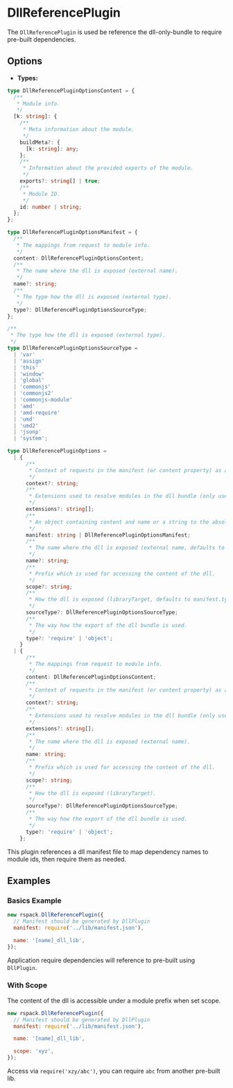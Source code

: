 
<WebpackLicense from="https://webpack.js.org/plugins/dll-plugin/#dllreferenceplugin" />

# DllReferencePlugin

The `DllReferencePlugin` is used be reference the dll-only-bundle to require pre-built dependencies.

## Options

- **Types:**

```ts
type DllReferencePluginOptionsContent = {
  /**
   * Module info.
   */
  [k: string]: {
    /**
     * Meta information about the module.
     */
    buildMeta?: {
      [k: string]: any;
    };
    /**
     * Information about the provided exports of the module.
     */
    exports?: string[] | true;
    /**
     * Module ID.
     */
    id: number | string;
  };
};

type DllReferencePluginOptionsManifest = {
  /**
   * The mappings from request to module info.
   */
  content: DllReferencePluginOptionsContent;
  /**
   * The name where the dll is exposed (external name).
   */
  name?: string;
  /**
   * The type how the dll is exposed (external type).
   */
  type?: DllReferencePluginOptionsSourceType;
};

/**
 * The type how the dll is exposed (external type).
 */
type DllReferencePluginOptionsSourceType =
  | 'var'
  | 'assign'
  | 'this'
  | 'window'
  | 'global'
  | 'commonjs'
  | 'commonjs2'
  | 'commonjs-module'
  | 'amd'
  | 'amd-require'
  | 'umd'
  | 'umd2'
  | 'jsonp'
  | 'system';

type DllReferencePluginOptions =
  | {
      /**
       * Context of requests in the manifest (or content property) as absolute path.
       */
      context?: string;
      /**
       * Extensions used to resolve modules in the dll bundle (only used when using 'scope').
       */
      extensions?: string[];
      /**
       * An object containing content and name or a string to the absolute path of the JSON manifest to be loaded upon compilation.
       */
      manifest: string | DllReferencePluginOptionsManifest;
      /**
       * The name where the dll is exposed (external name, defaults to manifest.name).
       */
      name?: string;
      /**
       * Prefix which is used for accessing the content of the dll.
       */
      scope?: string;
      /**
       * How the dll is exposed (libraryTarget, defaults to manifest.type).
       */
      sourceType?: DllReferencePluginOptionsSourceType;
      /**
       * The way how the export of the dll bundle is used.
       */
      type?: 'require' | 'object';
    }
  | {
      /**
       * The mappings from request to module info.
       */
      content: DllReferencePluginOptionsContent;
      /**
       * Context of requests in the manifest (or content property) as absolute path.
       */
      context?: string;
      /**
       * Extensions used to resolve modules in the dll bundle (only used when using 'scope').
       */
      extensions?: string[];
      /**
       * The name where the dll is exposed (external name).
       */
      name: string;
      /**
       * Prefix which is used for accessing the content of the dll.
       */
      scope?: string;
      /**
       * How the dll is exposed (libraryTarget).
       */
      sourceType?: DllReferencePluginOptionsSourceType;
      /**
       * The way how the export of the dll bundle is used.
       */
      type?: 'require' | 'object';
    };
```

This plugin references a dll manifest file to map dependency names to module ids, then require them as needed.

## Examples

### Basics Example

```js
new rspack.DllReferencePlugin({
  // Manifest should be generated by DllPlugin
  manifest: require('../lib/manifest.json'),

  name: '[name]_dll_lib',
});
```

Application require dependencies will reference to pre-built using `DllPlugin`.

### With Scope

The content of the dll is accessible under a module prefix when set scope.

```js
new rspack.DllReferencePlugin({
  // Manifest should be generated by DllPlugin
  manifest: require('../lib/manifest.json'),

  name: '[name]_dll_lib',

  scope: 'xyz',
});
```

Access via `require('xzy/abc')`, you can require `abc` from another pre-built lib.
